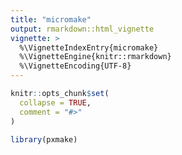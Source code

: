 ```yaml
---
title: "micromake"
output: rmarkdown::html_vignette
vignette: >
  %\VignetteIndexEntry{micromake}
  %\VignetteEngine{knitr::rmarkdown}
  %\VignetteEncoding{UTF-8}
---
```


```r
knitr::opts_chunk$set(
  collapse = TRUE,
  comment = "#>"
)
```

```r
library(pxmake)
```
